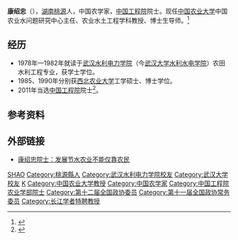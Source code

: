 '''康绍忠'''（{{bd|1962年|11月16日|}}），[[湖南|湖南]][[桃源县|桃源]]人，中国农学家，[[中国工程院|中国工程院]]院士。现任[[中国农业大学|中国农业大学]]中国农业水问题研究中心主任、农业水土工程学科教授、博士生导师。<ref >{{cite web |url=http://www.gx211.com/news/2011129/n689682914.html |language= |title=康绍忠院士——中国农业大学教授 |publisher=中国高校之窗 |date=2011-12-09 |accessdate= |archive-date=2016-03-05 |archive-url=https://web.archive.org/web/20160305031250/http://www.gx211.com/news/2011129/n689682914.html |dead-url=no }}</ref>

==经历==
*1978年—1982年就读于[[武汉水利电力学院|武汉水利电力学院]]（今[[武汉大学水利水电学院|武汉大学水利水电学院]]）农田水利工程专业，获学士学位。
*1985、1990年分别获[[西北农业大学|西北农业大学]]工学硕士、博士学位。
*2011年当选[[中国工程院|中国工程院]]院士<ref>{{Cite book|title=中国科技统计年鉴 2016|last=国家统计局社会科技和文化产业统计司，科学技术部创新发展司编|location=北京|publisher=[[中国统计出版社|中国统计出版社]]|year=2016.11|isbn=978-7-5037-8032-5|pages=24-26}}</ref>。

== 参考资料 ==
{{reflist}}

== 外部链接 ==
*[http://tech.gmw.cn/2014-04/29/content_11168007.htm 康绍忠院士：发展节水农业不能仅靠农民] {{Wayback|url=http://tech.gmw.cn/2014-04/29/content_11168007.htm |date=20141123195442 }}

{{中国工程院农业学部院士}}
{{第四批“长江学者奖励计划”特聘教授}}

{{Authority control}}
{{DEFAULTSORT:K康}}
[[Category:康姓|SHAO]]
[[Category:桃源縣人|Category:桃源縣人]]
[[Category:武汉水利电力学院校友|Category:武汉水利电力学院校友]]
[[Category:武汉大学校友|Category:武汉大学校友]]
[[Category:西北农业大学校友|K]]
[[Category:中国农业大学教授|Category:中国农业大学教授]]
[[Category:中国农学家|Category:中国农学家]]
[[Category:中国工程院农业学部院士|Category:中国工程院农业学部院士]]
[[Category:第十二届全国政协委员|Category:第十二届全国政协委员]]
[[Category:第十一届全国政协常务委员|Category:第十一届全国政协常务委员]]
[[Category:长江学者特聘教授|Category:长江学者特聘教授]]